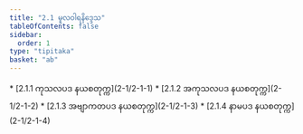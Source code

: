 ```yaml
---
title: "2.1 မူလဝါရနိဒ္ဒေသ"
tableOfContents: false
sidebar:
  order: 1
type: "tipitaka"
basket: "ab"
---
```



<DynamicBreadcrumb />



<TableOfContents>
* [2.1.1 ကုသလပဒ နယစတုက္က](2-1/2-1-1)
* [2.1.2 အကုသလပဒ နယစတုက္က](2-1/2-1-2)
* [2.1.3 အဗျာကတပဒ နယစတုက္က](2-1/2-1-3)
* [2.1.4 နာမပဒ နယစတုက္က](2-1/2-1-4)
</TableOfContents>